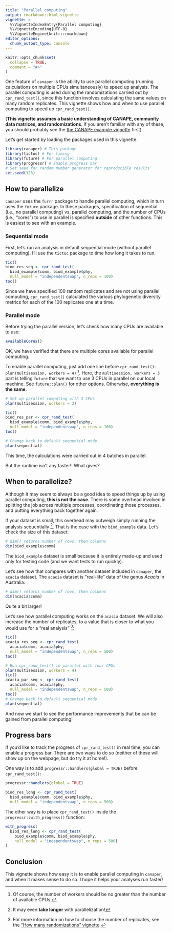 ```yaml
---
title: "Parallel computing"
output: rmarkdown::html_vignette
vignette: >
  %\VignetteIndexEntry{Parallel computing}
  %\VignetteEncoding{UTF-8}
  %\VignetteEngine{knitr::rmarkdown}
editor_options: 
  chunk_output_type: console
---
```


```r
knitr::opts_chunk$set(
  collapse = TRUE,
  comment = "#>"
)
```

One feature of `canaper` is the ability to use parallel computing (running calculations on multiple CPUs simultaneously) to speed up analysis. The parallel computing is used during the randomizations carried out by `cpr_rand_test()`, since this function involves calculating the same values on many random replicates. This vignette shows how and when to use parallel computing to speed up `cpr_rand_test()`.

(**This vignette assumes a basic understanding of CANAPE, community data matrices, and randomizations**. If you aren't familiar with any of these, you should probably see the [the CANAPE example vignette](https://joelnitta.github.io/canaper/articles/canape.html) first).

Let's get started by loading the packages used in this vignette.

```r
library(canaper) # This package
library(tictoc) # For timing
library(future) # For parallel computing
library(progressr) # Enable progress bar
# Set seed for random number generator for reproducible results
set.seed(123)
```

## How to parallelize

`canaper` uses the `furrr` package to handle parallel computing, which in turn uses the `future` package. In these packages, specification of sequential (i.e., no parallel computing) vs. parallel computing, and the number of CPUs (i.e., "cores") to use in parallel is specified **outside** of other functions. This is easiest to see with an example.

### Sequential mode

First, let's run an analysis in default sequential mode (without parallel computing). I'll use the `tictoc` package to time how long it takes to run.

```r
tic()
biod_res_seq <- cpr_rand_test(
  biod_example$comm, biod_example$phy, 
  null_model = "independentswap", n_reps = 100)
toc()
```

Since we have specified 100 random replicates and are not using parallel computing, `cpr_rand_test()` calculated the various phylogenetic diversity metrics for each of the 100 replicates one at a time.

### Parallel mode

Before trying the parallel version, let's check how many CPUs are available to use:

```r
availableCores()
```

OK, we have verified that there are multiple cores available for parallel computing.

To enable parallel computing, just add one line before `cpr_rand_test()`: `plan(multisession, workers = 4)` ^[Of course, the number of workers should be no greater than the number of available CPUs.]. Here, the `multisession, workers = 3` part is telling `future` that we want to use 3 CPUs in parallel on our local machine. See `future::plan()` for other options. Otherwise, **everything is the same**.

```r
# Set up parallel computing with 3 CPUs
plan(multisession, workers = 3)

tic()
biod_res_par <- cpr_rand_test(
  biod_example$comm, biod_example$phy, 
  null_model = "independentswap", n_reps = 100)
toc()

# Change back to default sequential mode
plan(sequential)
```

This time, the calculations were carried out in 4 batches in parallel.

But the runtime isn't any faster!! What gives?

## When to parallelize?

Although it may seem to always be a good idea to speed things up by using parallel computing, **this is not the case**. There is some overhead involved in splitting the job across multiple processes, coordinating those processes, and putting everything back together again.

If your dataset is small, this overhead may outweigh simply running the analysis sequentially ^[It may even **take longer** with parallelization!]. That is the case with the `biod_example` data. Let's check the size of this dataset:

```r
# dim() returns number of rows, then columns
dim(biod_example$comm)
```

The `biod_example` dataset is small because it is entirely made-up and used only for testing code (and we want tests to run quickly).

Let's see how that compares with another dataset included in `canaper`, the `acacia` dataset. The `acacia` dataset is "real-life" data of the genus *Acacia* in Australia:

```r
# dim() returns number of rows, then columns
dim(acacia$comm)
```

Quite a bit larger! 

Let's see how parallel computing works on the `acacia` dataset. We will also increase the number of replicates, to a value that is closer to what you would use for a "real analysis" ^[For more information on how to choose the number of replicates, see the ["How many randomizations" vignette](https://joelnitta.github.io/canaper/articles/how-many-rand.html).]:

```r
tic()
acacia_res_seq <- cpr_rand_test(
  acacia$comm, acacia$phy, 
  null_model = "independentswap", n_reps = 500)
toc()
```

```r
# Run cpr_rand_test() in parallel with four CPUs
plan(multisession, workers = 4)
tic()
acacia_par_seq <- cpr_rand_test(
  acacia$comm, acacia$phy, 
  null_model = "independentswap", n_reps = 500)
toc()
# Change back to default sequential mode
plan(sequential)
```

And now we start to see the performance improvements that be can be gained from parallel computing!

## Progress bars

If you'd like to track the progress of `cpr_rand_test()` in real time, you can enable a progress bar. There are two ways to do so (neither of these will show up on the webpage, but do try it at home!).

One way is to add `progressr::handlers(global = TRUE)` before `cpr_rand_test()`:

```r
progressr::handlers(global = TRUE)

biod_res_long <- cpr_rand_test(
  biod_example$comm, biod_example$phy, 
  null_model = "independentswap", n_reps = 500)
```

The other way is to place `cpr_rand_test()` inside the `progressr::with_progress()` function:

```r
with_progress(
  biod_res_long <- cpr_rand_test(
    biod_example$comm, biod_example$phy, 
    null_model = "independentswap", n_reps = 500)
)
```

## Conclusion

This vignette shows how easy it is to enable parallel computing in `canaper`, and when it makes sense to do so. I hope it helps your analyses run faster!
